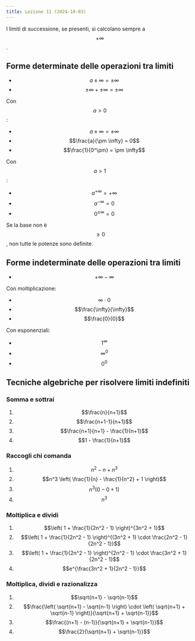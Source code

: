 ```yaml
---
title: Lezione 11 (2024-10-03)
---
```



I limiti di successione, se presenti, si calcolano sempre a $$+\infty$$.

## Forme determinate delle operazioni tra limiti

- $$a \pm \infty = \pm \infty$$
- $$\pm \infty + \pm \infty = \pm \infty$$

Con $$a > 0$$:

- $$a \pm \infty = \pm \infty$$
- $$\frac{a}{\pm \infty} = 0$$
- $$\frac{1}{0^\pm} = \pm \infty$$

Con $$a > 1$$:

- $$a^{+\infty} = +\infty$$
- $$a^{-\infty} = 0$$
- $$0^{\pm \infty} = 0$$

Se la base non è $$\geq 0$$, non tutte le potenze sono definite.

## Forme indeterminate delle operazioni tra limiti

- $$+\infty - \infty$$

Con moltiplicazione:

- $$\infty \cdot 0$$
- $$\frac{\infty}{\infty}$$
- $$\frac{0}{0}$$

Con esponenziali:

- $$1^\infty$$
- $$\infty^0$$
- $$0^0$$

## Tecniche algebriche per risolvere limiti indefiniti

### Somma e sottrai

<Steps>

1. $$\frac{n}{n+1}$$
2. $$\frac{n+1-1}{n+1}$$
3. $$\frac{n+1}{n+1} - \frac{1}{n+1}$$
4. $$1 - \frac{1}{n+1}$$

</Steps>

### Raccogli chi comanda

<Steps>

1. $$n^2 - n + n^3$$
2. $$n^3 \left( \frac{1}{n} - \frac{1}{n^2} + 1 \right)$$
3. $$n^3(0 - 0 + 1)$$
4. $$n^3$$

</Steps>

### Moltiplica e dividi

<Steps>

1. $$\left( 1 + \frac{1}{2n^2 - 1} \right)^{3n^2 + 1}$$
2. $$\left( 1 + \frac{1}{2n^2 - 1} \right)^{(3n^2 + 1) \cdot \frac{2n^2 - 1}{2n^2 - 1}}$$
3. $$\left( 1 + \frac{1}{2n^2 - 1} \right)^{2n^2 - 1} \cdot \frac{3n^2 + 1}{2n^2 - 1}$$
4. $$e^{\frac{3n^2 + 1}{2n^2 - 1}}$$

</Steps>

### Moltiplica, dividi e razionalizza

<Steps>

1. $$\sqrt{n+1} - \sqrt{n-1}$$
2. $$\frac{\left( \sqrt{n+1} - \sqrt{n-1} \right) \cdot \left( \sqrt{n+1} + \sqrt{n-1} \right)}{\sqrt{n+1} + \sqrt{n-1}}$$
3. $$\frac{(n+1) - (n-1)}{\sqrt{n+1} + \sqrt{n-1}}$$
4. $$\frac{2}{\sqrt{n+1} + \sqrt{n-1}}$$

</Steps>
